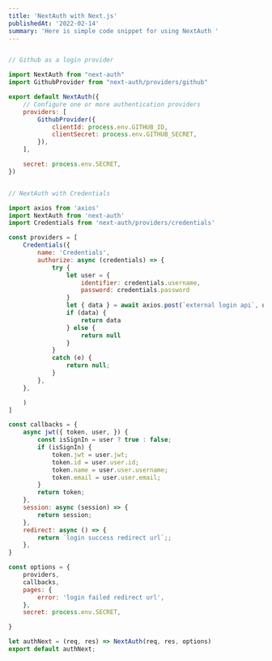 ```yaml
---
title: 'NextAuth with Next.js'
publishedAt: '2022-02-14'
summary: 'Here is simple code snippet for using NextAuth '
---
```



```javascript

// Github as a login provider

import NextAuth from "next-auth"
import GithubProvider from "next-auth/providers/github"

export default NextAuth({
    // Configure one or more authentication providers
    providers: [
        GithubProvider({
            clientId: process.env.GITHUB_ID,
            clientSecret: process.env.GITHUB_SECRET,
        }),
    ],

    secret: process.env.SECRET,
})

```


```javascript

// NextAuth with Credentials

import axios from 'axios'
import NextAuth from 'next-auth'
import Credentials from 'next-auth/providers/credentials'

const providers = [
    Credentials({
        name: 'Credentials',
        authorize: async (credentials) => {
            try {
                let user = {
                    identifier: credentials.username,
                    password: credentials.password
                }
                let { data } = await axios.post(`external login api`, user)
                if (data) {
                    return data
                } else {
                    return null
                }
            }
            catch (e) {
                return null;
            }
        },
    },

    )
]

const callbacks = {
    async jwt({ token, user, }) {
        const isSignIn = user ? true : false;
        if (isSignIn) {
            token.jwt = user.jwt;
            token.id = user.user.id;
            token.name = user.user.username;
            token.email = user.user.email;
        }
        return token;
    },
    session: async (session) => {
        return session;
    },
    redirect: async () => {
        return `login success redirect url`;;
    },
}

const options = {
    providers,
    callbacks,
    pages: {
        error: 'login failed redirect url',
    },
    secret: process.env.SECRET,

}

let authNext = (req, res) => NextAuth(req, res, options)
export default authNext;

```